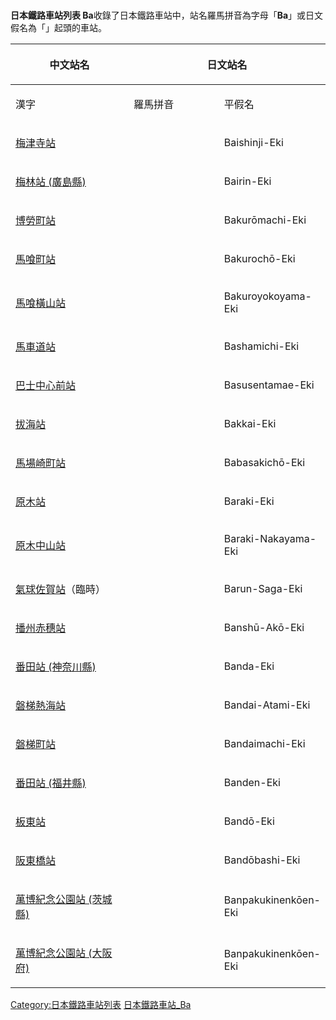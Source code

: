 {{noteTA
|1=zh-tw:車站;zh-cn:站;zh-hk:站;
}}
{{ListTOC Japan Romaji}}
<br>
{{ListTOC Japan Hiragana}}
'''日本鐵路車站列表 Ba'''收錄了日本鐵路車站中，站名羅馬拼音為字母「'''Ba'''」或日文假名為「'''{{lang|ja|ば}}'''」起頭的車站。

{| class="wikitable" border="1"
|-
! rowspan="2" width="200"| 中文站名
! colspan="3"| 日文站名
! rowspan="2" width="300"| 所屬業者/路線
|-
! width="150"| 漢字
! width="150"| 羅馬拼音
! width="150"| 平假名
|-
| [[梅津寺站|梅津寺站]] || {{lang|ja|梅津寺駅}} || Baishinji-Eki || {{lang|ja|ばいしんじえき}} || 伊予鐵道高濱線
|-
| [[梅林站_(廣島縣)|梅林站 (廣島縣)]] || {{lang|ja|梅林駅}} || Bairin-Eki || {{lang|ja|ばいりんえき}} || 西日本旅客鐵道可部線
|-
| [[博勞町站|博勞町站]] || {{lang|ja|博労町駅}} || Bakurōmachi-Eki || {{lang|ja|ばくろうまちえき}} || 西日本旅客鐵道境線
|-
| [[馬喰町站|馬喰町站]] || {{lang|ja|馬喰町駅}} || Bakurochō-Eki || {{lang|ja|ばくろちょうえき}} || 東日本旅客鐵道總武快速線
|-
| [[馬喰橫山站|馬喰橫山站]] || {{lang|ja|馬喰横山駅}} || Bakuroyokoyama-Eki || {{lang|ja|ばくろよこやまえき}} || 都營地下鐵新宿線
|-
| [[馬車道站|馬車道站]] || {{lang|ja|馬車道駅}} || Bashamichi-Eki || {{lang|ja|ばしゃみちえき}} || 橫濱高速鐵道港未來21線
|-
| [[巴士中心前站|巴士中心前站]] || {{lang|ja|バスセンター前駅}} || Basusentamae-Eki || {{lang|ja|バスセンターまええき}} || 札幌市地下鐵東西線
|-
| [[拔海站|拔海站]] || {{lang|ja|抜海駅}} || Bakkai-Eki || {{lang|ja|ばっかいえき}} || 北海道旅客鐵道宗谷本線
|-
| [[馬場崎町站|馬場崎町站]] || {{lang|ja|馬場崎町駅}} || Babasakichō-Eki || {{lang|ja|ばばさきちょうえき}} || 西日本旅客鐵道境線
|-
| [[原木站|原木站]] || {{lang|ja|原木駅}} || Baraki-Eki || {{lang|ja|ばらきえき}} || 伊豆箱崎鐵道駿豆線
|-
| [[原木中山站|原木中山站]] || {{lang|ja|原木中山駅}} || Baraki-Nakayama-Eki || {{lang|ja|ばらきなかやまえき}} || 東京地下鐵東西線
|-
| [[氣球佐賀站|氣球佐賀站]]（臨時）|| {{lang|ja|バルーンさが駅}} || Barun-Saga-Eki || {{lang|ja|バルーンさがえき}} || 九州旅客鐵道長崎本線
|-
| [[播州赤穗站|播州赤穗站]] || {{lang|ja|播州赤穂駅}} || Banshū-Akō-Eki || {{lang|ja|ばんしゅうあこうえき}} || 西日本旅客鐵道赤穂線
|-
| [[番田站_(神奈川縣)|番田站 (神奈川縣)]] || {{lang|ja|番田駅}} || Banda-Eki || {{lang|ja|ばんだえき}} || 東日本旅客鐵道相模線
|-
| [[磐梯熱海站|磐梯熱海站]] || {{lang|ja|磐梯熱海駅}} || Bandai-Atami-Eki || {{lang|ja|ばんだいあたみえき}} || 東日本旅客鐵道磐越西線
|-
| [[磐梯町站|磐梯町站]] || {{lang|ja|磐梯町駅}} || Bandaimachi-Eki || {{lang|ja|ばんだいまちえき}} || 東日本旅客鐵道磐越西線
|-
| [[番田站_(福井縣)|番田站 (福井縣)]] || {{lang|ja|番田駅}} || Banden-Eki || {{lang|ja|ばんでんえき}} || 越前鐵道三國蘆原線
|-
| [[板東站|板東站]] || {{lang|ja|板東駅}} || Bandō-Eki || {{lang|ja|ばんどうえき}} || 四國旅客鐵道高德線
|-
| [[阪東橋站|阪東橋站]] || {{lang|ja|阪東橋駅}} || Bandōbashi-Eki || {{lang|ja|ばんどうばしえき}} || 橫濱市營地下鐵藍線
|-
| [[萬博紀念公園站_(茨城縣)|萬博紀念公園站 (茨城縣)]] || {{lang|ja|万博記念公園駅}} || Banpakukinenkōen-Eki || {{lang|ja|ばんぱくきねんこうえんえき}} || 首都圈新都市鐵道筑波快線
|-
| [[萬博紀念公園站_(大阪府)|萬博紀念公園站 (大阪府)]] || {{lang|ja|万博記念公園駅}} || Banpakukinenkōen-Eki || {{lang|ja|ばんぱくきねんこうえんえき}} || 大阪高速鐵道大阪單軌鐵路線、國際文化公園都市線
|}

[[Category:日本鐵路車站列表|Category:日本鐵路車站列表]]
[[Category:日本鐵路車站_Ba|]]